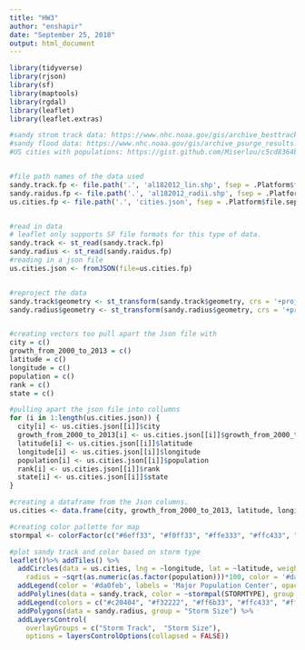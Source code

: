 ```yaml
---
title: "HW3"
author: "enshapir"
date: "September 25, 2018"
output: html_document
---
```


```r
library(tidyverse)
library(rjson)
library(sf)
library(maptools)
library(rgdal)
library(leaflet)
library(leaflet.extras)

```

```r

#sandy strom track data: https://www.nhc.noaa.gov/gis/archive_besttrack_results.php?id=al18&year=2012&name=Hurricane%20SANDY
#sandy flood data: https://www.nhc.noaa.gov/gis/archive_psurge_results.php?id=al18&year=2012&name=Hurricane%20SANDY
#US cities with populations: https://gist.github.com/Miserlou/c5cd8364bf9b2420bb29


#file path names of the data used
sandy.track.fp <- file.path('.', 'al182012_lin.shp', fsep = .Platform$file.sep)
sandy.raidus.fp <- file.path('.', 'al182012_radii.shp', fsep = .Platform$file.sep)
us.cities.fp <- file.path('.', 'cities.json', fsep = .Platform$file.sep)


#read in data
# leaflet only supports SF file formats for this type of data. 
sandy.track <- st_read(sandy.track.fp)
sandy.radius <- st_read(sandy.raidus.fp)
#reading in a json file
us.cities.json <- fromJSON(file=us.cities.fp)


#reproject the data
sandy.track$geometry <- st_transform(sandy.track$geometry, crs = '+proj=longlat +datum=WGS84')
sandy.radius$geometry <- st_transform(sandy.radius$geometry, crs = '+proj=longlat +datum=WGS84')


#creating vectors too pull apart the Json file with
city = c()
growth_from_2000_to_2013 = c()
latitude = c()
longitude = c()
population = c()
rank = c()
state = c()

#pulling apart the json file into collumns
for (i in 1:length(us.cities.json)) {
  city[i] <- us.cities.json[[i]]$city
  growth_from_2000_to_2013[i] <- us.cities.json[[i]]$growth_from_2000_to_2013
  latitude[i] <- us.cities.json[[i]]$latitude
  longitude[i] <- us.cities.json[[i]]$longitude
  population[i] <- us.cities.json[[i]]$population
  rank[i] <- us.cities.json[[i]]$rank
  state[i] <- us.cities.json[[i]]$state
}

#creating a dataframe from the Json columns. 
us.cities <- data.frame(city, growth_from_2000_to_2013, latitude, longitude, population, rank, state)

```

```r

#creating color pallette for map
stormpal <- colorFactor(c("#6eff33", "#f0ff33", "#ffe333", "#ffc433", "#ff6b33", "#f32222", "#c20404"), c("Low", "Tropical Depression", "Extratropical Cyclone", "Tropical Storm", "Hurricane1", "Hurricane2", "Hurricane3"))

#plot sandy track and color based on storm type
leaflet()%>% addTiles() %>%
  addCircles(data = us.cities, lng = ~longitude, lat = ~latitude, weight = 1,
    radius = ~sqrt(as.numeric(as.factor(population)))*100, color = '#da0feb') %>% 
  addLegend(color = '#da0feb', labels = 'Major Population Center', opacity = 1) %>% 
  addPolylines(data = sandy.track, color = ~stormpal(STORMTYPE), group = "Storm Track") %>% 
  addLegend(colors = c("#c20404", "#f32222", "#ff6b33", "#ffc433", "#ffe333", "#f0ff33", "#6eff33"), labels = c("Hurricane3", "Hurricane2", "Hurricane1", "Tropical Storm", "Extratropical Cyclone", "Tropical Depression", "Low" ), opacity = 1) %>% 
  addPolygons(data = sandy.radius, group = "Storm Size") %>% 
  addLayersControl(
    overlayGroups = c("Storm Track",  "Storm Size"),
    options = layersControlOptions(collapsed = FALSE)) 

 

```


